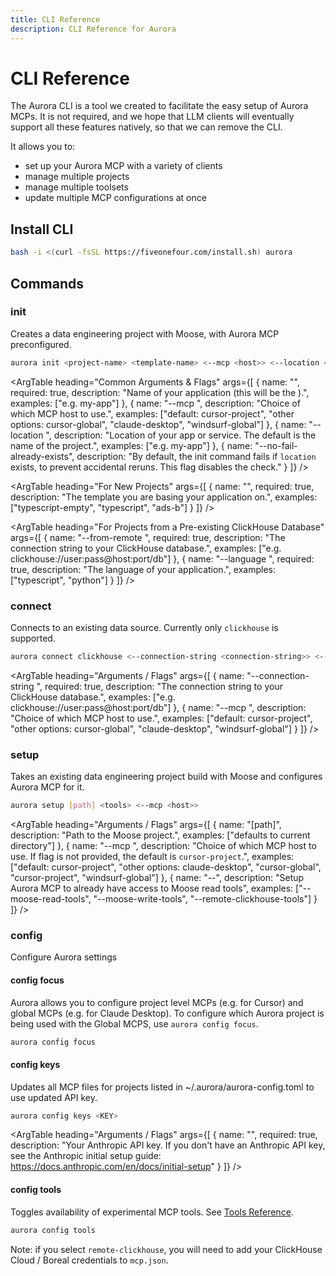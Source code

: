 ```yaml
---
title: CLI Reference
description: CLI Reference for Aurora
---
```



# CLI Reference

The Aurora CLI is a tool we created to facilitate the easy setup of Aurora MCPs. It is not required, and we hope that LLM clients will eventually support all these features natively, so that we can remove the CLI.

It allows you to:
- set up your Aurora MCP with a variety of clients
- manage multiple projects
- manage multiple toolsets
- update multiple MCP configurations at once

## Install CLI

```bash filename="Terminal" copy
bash -i <(curl -fsSL https://fiveonefour.com/install.sh) aurora
```

## Commands

### init

Creates a data engineering project with Moose, with Aurora MCP preconfigured.

```bash filename="Terminal" copy
aurora init <project-name> <template-name> <--mcp <host>> <--location <location>> 
```

<ArgTable
  heading="Common Arguments & Flags"
  args={[
    {
      name: "<name>",
      required: true,
      description: "Name of your application (this will be the <project-name>).",
      examples: ["e.g. my-app"]
    },
    {
      name: "--mcp <host>",
      description: "Choice of which MCP host to use.",
      examples: ["default: cursor-project", "other options: cursor-global", "claude-desktop", "windsurf-global"]
    },
    {
      name: "--location <location>",
      description: "Location of your app or service. The default is the name of the project.",
      examples: ["e.g. my-app"]
    },
    {
      name: "--no-fail-already-exists",
      description: "By default, the init command fails if `location` exists, to prevent accidental reruns. This flag disables the check."
    }
  ]}
/>


<ArgTable
  heading="For New Projects"
  args={[
    {
      name: "<template-name>",
      required: true,
      description: "The template you are basing your application on.",
      examples: ["typescript-empty", "typescript", "ads-b"]
    }
  ]}
/> 

<ArgTable
  heading="For Projects from a Pre-existing ClickHouse Database"
  args={[
    {
      name: "--from-remote <connection-string>",
      required: true,
      description: "The connection string to your ClickHouse database.",
      examples: ["e.g. clickhouse://user:pass@host:port/db"]
    },
    {
      name: "--language <language>",
      required: true,
      description: "The language of your application.",
      examples: ["typescript", "python"]
    }
  ]}
/>

### connect

Connects to an existing data source. Currently only `clickhouse` is supported.

```bash filename="Terminal" copy
aurora connect clickhouse <--connection-string <connection-string>> <--mcp <claude-desktop>>
```

<ArgTable
  heading="Arguments / Flags"
  args={[
    {
      name: "--connection-string <connection-string>",
      required: true,
      description: "The connection string to your ClickHouse database.",
      examples: ["e.g. clickhouse://user:pass@host:port/db"]
    },
    {
      name: "--mcp <host>",
      description: "Choice of which MCP host to use.",
      examples: ["default: cursor-project", "other options: cursor-global", "claude-desktop", "windsurf-global"]
    }
  ]}
/>

### setup

Takes an existing data engineering project build with Moose and configures Aurora MCP for it.

```bash filename="Terminal" copy
aurora setup [path] <tools> <--mcp <host>>
```

<ArgTable
  heading="Arguments / Flags"
  args={[
    {
      name: "[path]",
      description: "Path to the Moose project.",
      examples: ["defaults to current directory"]
    },
    {
      name: "--mcp <host>",
      description: "Choice of which MCP host to use. If flag is not provided, the default is `cursor-project`.",
      examples: ["default: cursor-project", "other options: claude-desktop", "cursor-global", "cursor-project", "windsurf-global"]
    },
    {
      name: "--<tools>",
      description: "Setup Aurora MCP to already have access to Moose read tools",
      examples: ["--moose-read-tools", "--moose-write-tools", "--remote-clickhouse-tools"]
    }
  ]}
/>

### config

Configure Aurora settings

#### config focus

Aurora allows you to configure project level MCPs (e.g. for Cursor) and global MCPs (e.g. for Claude Desktop). To configure which Aurora project is being used with the Global MCPS, use `aurora config focus`.

```bash filename="Terminal" copy
aurora config focus
```

#### config keys

Updates all MCP files for projects listed in ~/.aurora/aurora-config.toml to use updated API key.

```bash filename="Terminal" copy
aurora config keys <KEY>
```

<ArgTable
  heading="Arguments / Flags"
  args={[
    {
      name: "<KEY>",
      required: true,
      description: "Your Anthropic API key. If you don't have an Anthropic API key, see the Anthropic initial setup guide: https://docs.anthropic.com/en/docs/initial-setup"
    }
  ]}
/>

#### config tools

Toggles availability of experimental MCP tools. See [Tools Reference](/aurora/reference/tool-reference).

```bash filename="Terminal" copy
aurora config tools
```

Note: if you select `remote-clickhouse`, you will need to add your ClickHouse Cloud / Boreal credentials to `mcp.json`.
